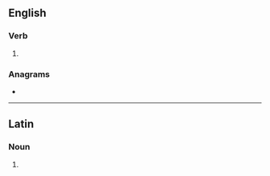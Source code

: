 ==English==

===Verb===
{{head|en|verb form}}

# {{en-third-person singular of|grype}}

===Anagrams===
* {{anagrams|en|a=egprsy|spergy}}

----

==Latin==

===Noun===
{{la-noun-form|grypēs}}

# {{inflection of|la|gryps||nom//acc//voc|p}}